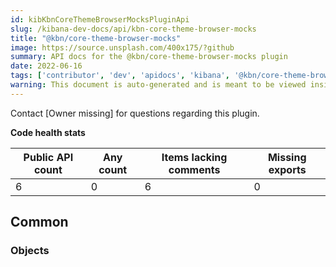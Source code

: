 ```yaml
---
id: kibKbnCoreThemeBrowserMocksPluginApi
slug: /kibana-dev-docs/api/kbn-core-theme-browser-mocks
title: "@kbn/core-theme-browser-mocks"
image: https://source.unsplash.com/400x175/?github
summary: API docs for the @kbn/core-theme-browser-mocks plugin
date: 2022-06-16
tags: ['contributor', 'dev', 'apidocs', 'kibana', '@kbn/core-theme-browser-mocks']
warning: This document is auto-generated and is meant to be viewed inside our experimental, new docs system. Reach out in #docs-engineering for more info.
---
```




Contact [Owner missing] for questions regarding this plugin.

**Code health stats**

| Public API count  | Any count | Items lacking comments | Missing exports |
|-------------------|-----------|------------------------|-----------------|
| 6 | 0 | 6 | 0 |

## Common

### Objects
<DocDefinitionList data={kbnCoreThemeBrowserMocksObj.common.objects}/>

